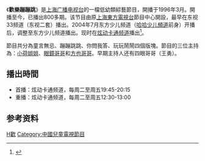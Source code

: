 《'''歡樂蹦蹦跳'''》是[[上海广播电视台|上海广播电视台]]的一檔低幼類綜藝節目，開播于1996年3月。開播至今，已播出800多期。该节目由原[[上海東方電視台|上海東方電視台]]節目中心開設，最早在东视33频道（东视二套）播出。2004年7月东方少儿频道（[[哈哈少儿頻道|哈哈少儿頻道]]前身）开播后，调整至东方少儿频道播出。现时在[[上海广播电视台炫动卡通频道|炫动卡通频道]]播出<ref>{{Cite web |url=http://sh.people.com.cn/n2/2017/1209/c134768-31014299.html |title=《思维妙妙妙》即将登陆炫动卡通 |access-date=2018-02-22 |archive-date=2018-02-23 |archive-url=https://web.archive.org/web/20180223050804/http://sh.people.com.cn/n2/2017/1209/c134768-31014299.html |dead-url=no }}</ref>。

節目共分為童言無忌、蹦蹦跳跳、你問我答、玩玩鬧鬧四個版塊。節目的三位主持為：[[小荷姐姐|小荷姐姐]]、[[金煒|眼鏡哥哥]]和[[方也哥哥|方也哥哥]]。早期主持人还有四眼哥哥（王勇）。

==播出時間==
*首播：炫动卡通频道，每周二至周五19:45-20:15　　
*重播：炫动卡通频道，每周二至周五12:30-13:00　

==参考资料==
{{reflist}}

{{TV-stub}}

[[Category:SMG電視節目|H歡]]
[[Category:中國兒童電視節目|Category:中國兒童電視節目]]